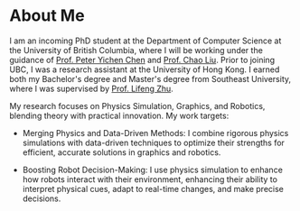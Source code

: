 # About Me

I am an incoming PhD student at the Department of Computer Science at the University of British Columbia, where I will be working under the guidance of [Prof. Peter Yichen Chen](https://peterchencyc.com/) and [Prof. Chao Liu](https://chaoliu.tech/). Prior to joining UBC, I was a research assistant at the University of Hong Kong. I earned both my Bachelor's degree and Master's degree from Southeast University, where I was supervised by [Prof. Lifeng Zhu](https://ins.seu.edu.cn/zlf/list.htm).

My research focuses on Physics Simulation, Graphics, and Robotics, blending theory with practical innovation. My work targets:

- Merging Physics and Data-Driven Methods: I combine rigorous physics simulations with data-driven techniques to optimize their strengths for efficient, accurate solutions in graphics and robotics.

- Boosting Robot Decision-Making: I use physics simulation to enhance how robots interact with their environment, enhancing their ability to interpret physical cues, adapt to real-time changes, and make precise decisions.